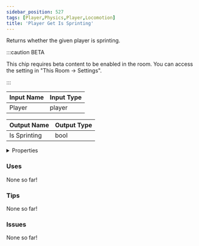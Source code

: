 ```yaml
---
sidebar_position: 527
tags: [Player,Physics,Player,Locomotion]
title: 'Player Get Is Sprinting'
---
```


Returns whether the given player is sprinting.

:::caution BETA

This chip requires beta content to be enabled in the room. You can access the setting in "This Room -> Settings".

:::

<DocusaurusSvg />

| Input Name | Input Type |
|-----------|-----------|
| Player | player |

| Output Name | Output Type |
|-----------|-----------|
| Is Sprinting | bool |


<details>
  <summary>Properties</summary>
  <div>
    <div>
    <table>
      <thead>
        <tr>
          <th>Is beta required?</th>
          <th>Yes</th>
        </tr>
        <tr>
          <th>Is this chip a trolling risk?</th>
          <th>No</th>
        </tr>
        <tr>
          <th>Is this chip a role assignment risk?</th>
          <th>No</th>
        </tr>
        <tr>
          <th>Chip UUID</th>
          <th>52544269-fc72-4b7e-97eb-23d9b84af1e2</th>
        </tr>
        <tr>
          <th>Room availability</th>
          <th>Available everywhere</th>
        </tr>
      </thead>
    </table>
    </div>
  </div>
</details>

### Uses

None so far!

### Tips

None so far!

### Issues

None so far!